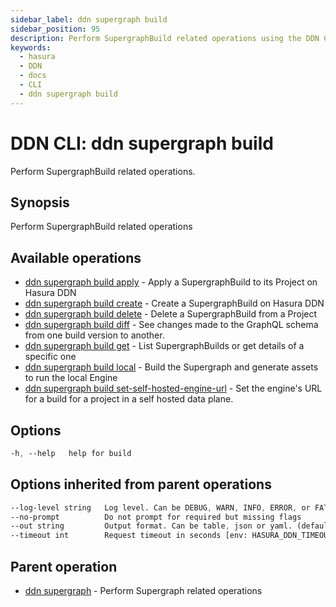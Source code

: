 ```yaml
---
sidebar_label: ddn supergraph build
sidebar_position: 95
description: Perform SupergraphBuild related operations using the DDN CLI
keywords:
  - hasura
  - DDN
  - docs
  - CLI
  - ddn supergraph build
---
```


# DDN CLI: ddn supergraph build

Perform SupergraphBuild related operations.

## Synopsis

Perform SupergraphBuild related operations

## Available operations

- [ddn supergraph build apply](/reference/cli/commands/ddn_supergraph_build_apply) - Apply a SupergraphBuild to its
  Project on Hasura DDN
- [ddn supergraph build create](/reference/cli/commands/ddn_supergraph_build_create) - Create a SupergraphBuild on
  Hasura DDN
- [ddn supergraph build delete](/reference/cli/commands/ddn_supergraph_build_delete) - Delete a SupergraphBuild from a
  Project
- [ddn supergraph build diff](/reference/cli/commands/ddn_supergraph_build_diff) - See changes made to the GraphQL
  schema from one build version to another.
- [ddn supergraph build get](/reference/cli/commands/ddn_supergraph_build_get) - List SupergraphBuilds or get details of
  a specific one
- [ddn supergraph build local](/reference/cli/commands/ddn_supergraph_build_local) - Build the Supergraph and generate
  assets to run the local Engine
- [ddn supergraph build set-self-hosted-engine-url](/reference/cli/commands/ddn_supergraph_build_set-self-hosted-engine-url) -
  Set the engine's URL for a build for a project in a self hosted data plane.

## Options

```sass
-h, --help   help for build
```

## Options inherited from parent operations

```sass
--log-level string   Log level. Can be DEBUG, WARN, INFO, ERROR, or FATAL. (default "INFO")
--no-prompt          Do not prompt for required but missing flags
--out string         Output format. Can be table, json or yaml. (default "table")
--timeout int        Request timeout in seconds [env: HASURA_DDN_TIMEOUT] (default 100)
```

## Parent operation

- [ddn supergraph](/reference/cli/commands/ddn_supergraph) - Perform Supergraph related operations

